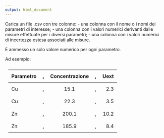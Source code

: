```yaml
---
output: html_document
---
```


Carica un file .csv con tre colonne:
  - una colonna con il nome o i nomi dei parametri di interesse;
  - una colonna con i valori numerici derivanti dalle misure effettuate per i diversi parametri;
  - una colonna con i valori numerici di incertezza estesa associati alle misure.
  
È ammesso un solo valore numerico per ogni parametro.
  
Ad esempio:
<style>

    .basic-styling table,
    .basic-styling td,
    .basic-styling th {
    padding:10px;
    }
    
</style>

<div class="basic-styling">
<div></div>
<div class="table-caption">
  <span class="table-number"></span>
</div>

| Parametro     | , | Concentrazione  | , | Uext |
|:--------------|:-:|:---------------:|:-:|-----:|
| Cu            | , | 15.1            | , | 2.3  |
| Cu            | , | 22.3            | , | 3.5  |
| Zn            | , | 200.1           | , | 10.2 |
| Zn            | , | 185.9           | , | 8.4  |

